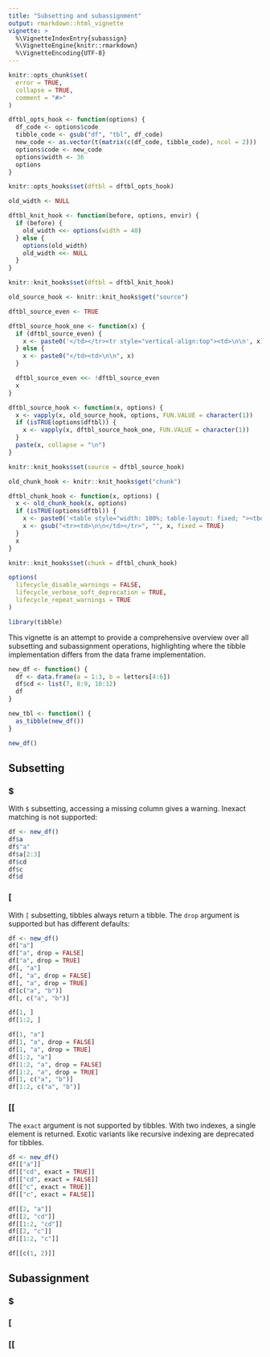 ```yaml
---
title: "Subsetting and subassignment"
output: rmarkdown::html_vignette
vignette: >
  %\VignetteIndexEntry{subassign}
  %\VignetteEngine{knitr::rmarkdown}
  %\VignetteEncoding{UTF-8}
---
```


```r
knitr::opts_chunk$set(
  error = TRUE,
  collapse = TRUE,
  comment = "#>"
)

dftbl_opts_hook <- function(options) {
  df_code <- options$code
  tibble_code <- gsub("df", "tbl", df_code)
  new_code <- as.vector(t(matrix(c(df_code, tibble_code), ncol = 2)))
  options$code <- new_code
  options$width <- 36
  options
}

knitr::opts_hooks$set(dftbl = dftbl_opts_hook)

old_width <- NULL

dftbl_knit_hook <- function(before, options, envir) {
  if (before) {
    old_width <<- options(width = 40)
  } else {
    options(old_width)
    old_width <<- NULL
  }
}

knitr::knit_hooks$set(dftbl = dftbl_knit_hook)

old_source_hook <- knitr::knit_hooks$get("source")

dftbl_source_even <- TRUE

dftbl_source_hook_one <- function(x) {
  if (dftbl_source_even) {
    x <- paste0('</td></tr><tr style="vertical-align:top"><td>\n\n', x)
  } else {
    x <- paste0("</td><td>\n\n", x)
  }

  dftbl_source_even <<- !dftbl_source_even
  x
}

dftbl_source_hook <- function(x, options) {
  x <- vapply(x, old_source_hook, options, FUN.VALUE = character(1))
  if (isTRUE(options$dftbl)) {
    x <- vapply(x, dftbl_source_hook_one, FUN.VALUE = character(1))
  }
  paste(x, collapse = "\n")
}

knitr::knit_hooks$set(source = dftbl_source_hook)

old_chunk_hook <- knitr::knit_hooks$get("chunk")

dftbl_chunk_hook <- function(x, options) {
  x <- old_chunk_hook(x, options)
  if (isTRUE(options$dftbl)) {
    x <- paste0('<table style="width: 100%; table-layout: fixed; "><tbody><tr><td>\n\n', x, "\n\n</td></tr></tbody></table>")
    x <- gsub("<tr><td>\n\n</td></tr>", "", x, fixed = TRUE)
  }
  x
}

knitr::knit_hooks$set(chunk = dftbl_chunk_hook)

options(
  lifecycle_disable_warnings = FALSE,
  lifecycle_verbose_soft_deprecation = TRUE,
  lifecycle_repeat_warnings = TRUE
)
```

```r
library(tibble)
```

This vignette is an attempt to provide a comprehensive overview over all subsetting and subassignment operations, highlighting where the tibble implementation differs from the data frame implementation.

```r
new_df <- function() {
  df <- data.frame(a = 1:3, b = letters[4:6])
  df$cd <- list(7, 8:9, 10:12)
  df
}

new_tbl <- function() {
  as_tibble(new_df())
}
```

```r
new_df()
```


## Subsetting

### $

With `$` subsetting, accessing a missing column gives a warning.
Inexact matching is not supported:

```r
df <- new_df()
df$a
df$"a"
df$a[2:3]
df$cd
df$c
df$d
```

### [

With `[` subsetting, tibbles always return a tibble.
The `drop` argument is supported but has different defaults:

```r
df <- new_df()
df["a"]
df["a", drop = FALSE]
df["a", drop = TRUE]
df[, "a"]
df[, "a", drop = FALSE]
df[, "a", drop = TRUE]
df[c("a", "b")]
df[, c("a", "b")]

df[1, ]
df[1:2, ]

df[1, "a"]
df[1, "a", drop = FALSE]
df[1, "a", drop = TRUE]
df[1:2, "a"]
df[1:2, "a", drop = FALSE]
df[1:2, "a", drop = TRUE]
df[1, c("a", "b")]
df[1:2, c("a", "b")]
```

### [[

The `exact` argument is not supported by tibbles.
With two indexes, a single element is returned.
Exotic variants like recursive indexing are deprecated for tibbles.

```r
df <- new_df()
df[["a"]]
df[["cd", exact = TRUE]]
df[["cd", exact = FALSE]]
df[["c", exact = TRUE]]
df[["c", exact = FALSE]]

df[[2, "a"]]
df[[2, "cd"]]
df[[1:2, "cd"]]
df[[2, "c"]]
df[[1:2, "c"]]

df[[c(1, 2)]]
```

## Subassignment

### $

### [

### [[
